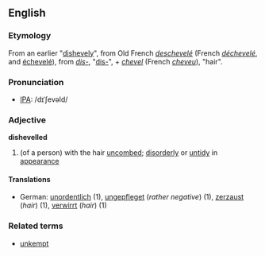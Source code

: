 ==English==
===Etymology===
From an earlier "[[dishevely]]", from Old French ''[[deschevelé]]'' (French ''[[déchevelé]]'', and [[échevelé]]), from ''[[dis-#Old French|dis-]]'', "[[dis-]]", + ''[[chevel]]'' (French ''[[cheveu]]''), "hair".
===Pronunciation===
*[[IPA]]: /dɪˈʃevəld/
===Adjective===
'''dishevelled'''
# (of a person) with the hair [[uncombed]]; [[disorderly]] or [[untidy]] in [[appearance]]
====Translations====
*German: [[unordentlich]] (1), [[ungepfleget]] (''rather negative'') (1), [[zerzaust]] (''hair'') (1), [[verwirrt]] (''hair'') (1)
===Related terms===
*[[unkempt]]